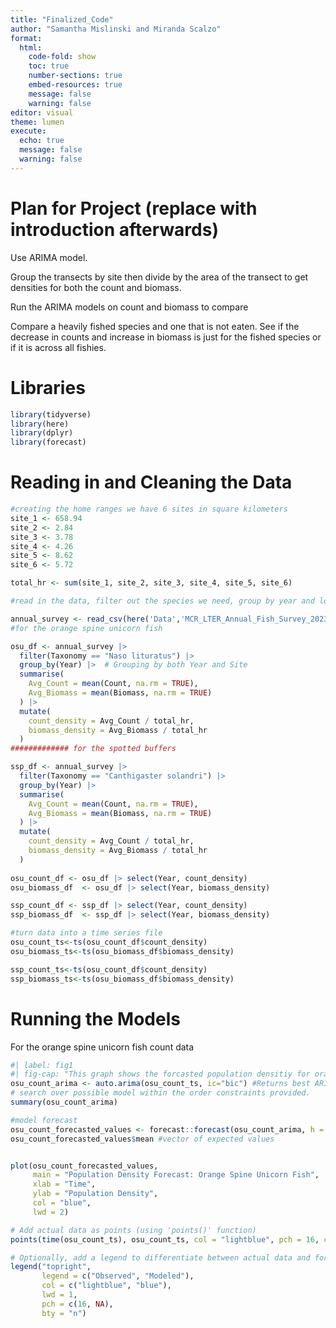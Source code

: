 ```yaml
---
title: "Finalized_Code"
author: "Samantha Mislinski and Miranda Scalzo"
format: 
  html: 
    code-fold: show
    toc: true
    number-sections: true
    embed-resources: true
    message: false 
    warning: false
editor: visual
theme: lumen
execute:
  echo: true
  message: false
  warning: false
---
```


# Plan for Project (replace with introduction afterwards)

Use ARIMA model.

Group the transects by site then divide by the area of the transect to get densities for both the count and biomass.

Run the ARIMA models on count and biomass to compare

Compare a heavily fished species and one that is not eaten. See if the decrease in counts and increase in biomass is just for the fished species or if it is across all fishies.

# Libraries
```r
library(tidyverse)
library(here)
library(dplyr)
library(forecast)
```

# Reading in and Cleaning the Data
```r
#creating the home ranges we have 6 sites in square kilometers
site_1 <- 658.94
site_2 <- 2.84
site_3 <- 3.78 
site_4 <- 4.26
site_5 <- 8.62
site_6 <- 5.72

total_hr <- sum(site_1, site_2, site_3, site_4, site_5, site_6)

```



```r
#read in the data, filter out the species we need, group by year and location. Mutate to get densities based on the study sites (homerange)

annual_survey <- read_csv(here('Data','MCR_LTER_Annual_Fish_Survey_20230615.csv')) 
#for the orange spine unicorn fish

osu_df <- annual_survey |> 
  filter(Taxonomy == "Naso lituratus") |> 
  group_by(Year) |>  # Grouping by both Year and Site
  summarise(
    Avg_Count = mean(Count, na.rm = TRUE),
    Avg_Biomass = mean(Biomass, na.rm = TRUE)
  ) |> 
  mutate(
    count_density = Avg_Count / total_hr,  
    biomass_density = Avg_Biomass / total_hr  
  )
############# for the spotted buffers

ssp_df <- annual_survey |> 
  filter(Taxonomy == "Canthigaster solandri") |> 
  group_by(Year) |>  
  summarise(
    Avg_Count = mean(Count, na.rm = TRUE),
    Avg_Biomass = mean(Biomass, na.rm = TRUE)
  ) |> 
  mutate(
    count_density = Avg_Count / total_hr,  
    biomass_density = Avg_Biomass / total_hr  
  )  
  
osu_count_df <- osu_df |> select(Year, count_density)
osu_biomass_df  <- osu_df |> select(Year, biomass_density)

ssp_count_df <- ssp_df |> select(Year, count_density)
ssp_biomass_df  <- ssp_df |> select(Year, biomass_density)

#turn data into a time series file
osu_count_ts<-ts(osu_count_df$count_density)
osu_biomass_ts<-ts(osu_biomass_df$biomass_density)

ssp_count_ts<-ts(osu_count_df$count_density)
ssp_biomass_ts<-ts(osu_biomass_df$biomass_density)
```


# Running the Models
For the orange spine unicorn fish count data
```r
#| label: fig1
#| fig-cap: "This graph shows the forcasted population densitiy for orang sipine unicorn fish using ARIMA."
osu_count_arima <- auto.arima(osu_count_ts, ic="bic") #Returns best ARIMA model according to either AIC, AICc or BIC value. The function conducts a
# search over possible model within the order constraints provided.
summary(osu_count_arima)

#model forecast
osu_count_forecasted_values <- forecast::forecast(osu_count_arima, h = 5) #forecast five more years
osu_count_forecasted_values$mean #vector of expected values


plot(osu_count_forecasted_values, 
     main = "Population Density Forecast: Orange Spine Unicorn Fish", 
     xlab = "Time", 
     ylab = "Population Density", 
     col = "blue",  
     lwd = 2)  

# Add actual data as points (using 'points()' function)
points(time(osu_count_ts), osu_count_ts, col = "lightblue", pch = 16, cex = .8)  

# Optionally, add a legend to differentiate between actual data and forecast
legend("topright", 
       legend = c("Observed", "Modeled"), 
       col = c("lightblue", "blue"), 
       lwd = 1, 
       pch = c(16, NA),  
       bty = "n")
```





